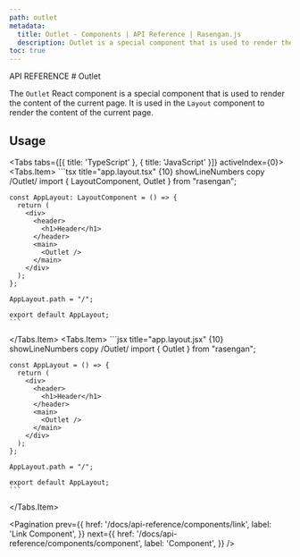 ```yaml
---
path: outlet
metadata:
  title: Outlet - Components | API Reference | Rasengan.js
  description: Outlet is a special component that is used to render the content of the current page.
toc: true
---
```



<span className="text-[12px] font-mono-regular text-foreground/60">
  API REFERENCE
</span>
# Outlet

The `Outlet` React component is a special component that is used to render the content of the current page. It is used in the `Layout` component to render the content of the current page.

## Usage 

<Tabs tabs={[{ title: 'TypeScript' }, { title: 'JavaScript' }]} activeIndex={0}>
  <Tabs.Item>
    ```tsx title="app.layout.tsx" {10} showLineNumbers copy /Outlet/
    import { LayoutComponent, Outlet } from "rasengan";
    
    const AppLayout: LayoutComponent = () => {
      return (
        <div>
          <header>
            <h1>Header</h1>
          </header>
          <main>
            <Outlet />
          </main>
        </div>
      );
    };

    AppLayout.path = "/";

    export default AppLayout;
    ```
  </Tabs.Item>
  <Tabs.Item>
    ```jsx title="app.layout.jsx" {10} showLineNumbers copy /Outlet/
    import { Outlet } from "rasengan";
    
    const AppLayout = () => {
      return (
        <div>
          <header>
            <h1>Header</h1>
          </header>
          <main>
            <Outlet />
          </main>
        </div>
      );
    };

    AppLayout.path = "/";

    export default AppLayout;
    ```
  </Tabs.Item>
</Tabs>

<Pagination 
  prev={{
    href: '/docs/api-reference/components/link',
    label: 'Link Component',
  }}
  next={{
    href: '/docs/api-reference/components/component',
    label: 'Component',
  }}
/>